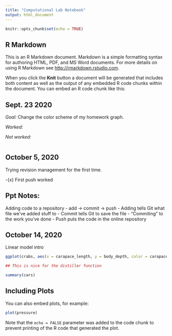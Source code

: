 ```yaml
---
title: "Computational Lab Notebook"
output: html_document
---
```


```r
knitr::opts_chunk$set(echo = TRUE)
```

## R Markdown

This is an R Markdown document. Markdown is a simple formatting syntax for authoring HTML, PDF, and MS Word documents. For more details on using R Markdown see <http://rmarkdown.rstudio.com>.

When you click the **Knit** button a document will be generated that includes both content as well as the output of any embedded R code chunks within the document. You can embed an R code chunk like this:

## Sept. 23 2020

*Goal:* Change the color scheme of my homework graph. 

*Worked:* 

*Not worked:*
```r


```




## October 5, 2020

Trying revision management for the first time. 

-{x} First push worked

## Ppt Notes:
Adding code to a repository 
  - add -> commit -> push
    - Adding tells Git what file we've added stuff to 
    - Commit tells Git to save the file
      - "Commiting" to the work you've done
    - Push puts the code in the online repository 
  


## October 14, 2020

Linear model intro

```r

ggplot(crabs, aes(x = carapace_length, y = body_depth, color = carapace_width)) + geom_point(size = 2) + labs(x = "Carapace length (mm)", y = "Body depth (mm)", color = "Carapace width (mm)") + scale_color_distiller(palette = "Reds") + annotate("text", x = 25, y = 30, label = "R^2 = 0.977", size = 5) + theme(legend.position = "bottom") + theme_bw()

## This is nice for the distiller function

```





```r
summary(cars)
```

## Including Plots

You can also embed plots, for example:

```r
plot(pressure)
```

Note that the `echo = FALSE` parameter was added to the code chunk to prevent printing of the R code that generated the plot.
